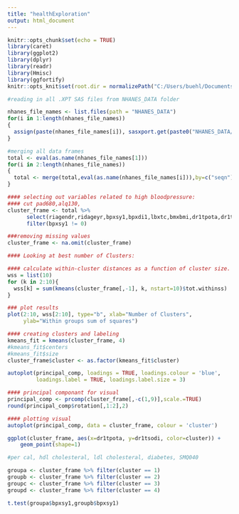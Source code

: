 ---
title: "healthExploration"
output: html_document
---

```{r setup, include=FALSE}
knitr::opts_chunk$set(echo = TRUE)
library(caret) 
library(ggplot2)
library(dplyr)
library(readr)
library(Hmisc)
library(ggfortify)
knitr::opts_knit$set(root.dir = normalizePath("C:/Users/buehl/Documents/classes/senior-research"))

```

```{r}
#reading in all .XPT SAS files from NHANES_DATA folder 

nhanes_file_names <- list.files(path = "NHANES_DATA")
for(i in 1:length(nhanes_file_names))
{
  assign(paste(nhanes_file_names[i]), sasxport.get(paste0("NHANES_DATA/", nhanes_file_names[i])))
}
```

```{r}
#merging all data frames
total <- eval(as.name(nhanes_file_names[1]))
for(i in 2:length(nhanes_file_names))
{
  total <- merge(total,eval(as.name(nhanes_file_names[i])),by=c("seqn")) 
}

```


```{r}
#### selecting out variables related to high bloodpressure: 
#### cut pad680,alq130,
cluster_frame <- total %>%
      select(riagendr,ridageyr,bpxsy1,bpxdi1,lbxtc,bmxbmi,dr1tpota,dr1tsodi) %>% 
      filter(bpxsy1 != 0)

###removing missing values 
cluster_frame <- na.omit(cluster_frame)
```

```{r}
#### Looking at best number of Clusters:

#### calculate within-cluster distances as a function of cluster size. This will help determine best number of clusters
wss = list(10)
for (k in 2:10){ 
  wss[k] = sum(kmeans(cluster_frame[,-1], k, nstart=10)$tot.withinss)
}

### plot results 
plot(2:10, wss[2:10], type="b", xlab="Number of Clusters",
     ylab="Within groups sum of squares")
```

```{r}
#### creating clusters and labeling 
kmeans_fit = kmeans(cluster_frame, 4)
#kmeans_fit$centers
#kmeans_fit$size
cluster_frame$cluster <- as.factor(kmeans_fit$cluster)
```


```{r}
autoplot(principal_comp, loadings = TRUE, loadings.colour = 'blue',
         loadings.label = TRUE, loadings.label.size = 3)

```

```{r}
#### principal componant for visual 
principal_comp <- prcomp(cluster_frame[,-c(1,9)],scale.=TRUE)
round(principal_comp$rotation[,1:2],2) 

#### plotting visual 
autoplot(principal_comp, data = cluster_frame, colour = 'cluster')

ggplot(cluster_frame, aes(x=dr1tpota, y=dr1tsodi, color=cluster)) +
    geom_point(shape=1) 

#per cal, hdl cholesteral, ldl cholesteral, diabetes, SMQ040
```

```{r}
groupa <- cluster_frame %>% filter(cluster == 1)
groupb <- cluster_frame %>% filter(cluster == 2)
groupc <- cluster_frame %>% filter(cluster == 3)
groupd <- cluster_frame %>% filter(cluster == 4)

t.test(groupa$bpxsy1,groupb$bpxsy1)
```


